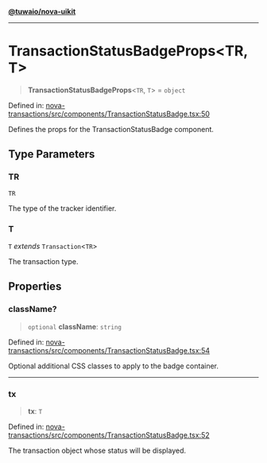 [**@tuwaio/nova-uikit**](../../../README.md)

***

# TransactionStatusBadgeProps\<TR, T\>

> **TransactionStatusBadgeProps**\<`TR`, `T`\> = `object`

Defined in: [nova-transactions/src/components/TransactionStatusBadge.tsx:50](https://github.com/TuwaIO/nova-uikit/blob/8ea238a5d5c3ee6c7512dc47db64c0550106ae09/packages/nova-transactions/src/components/TransactionStatusBadge.tsx#L50)

Defines the props for the TransactionStatusBadge component.

## Type Parameters

### TR

`TR`

The type of the tracker identifier.

### T

`T` *extends* `Transaction`\<`TR`\>

The transaction type.

## Properties

### className?

> `optional` **className**: `string`

Defined in: [nova-transactions/src/components/TransactionStatusBadge.tsx:54](https://github.com/TuwaIO/nova-uikit/blob/8ea238a5d5c3ee6c7512dc47db64c0550106ae09/packages/nova-transactions/src/components/TransactionStatusBadge.tsx#L54)

Optional additional CSS classes to apply to the badge container.

***

### tx

> **tx**: `T`

Defined in: [nova-transactions/src/components/TransactionStatusBadge.tsx:52](https://github.com/TuwaIO/nova-uikit/blob/8ea238a5d5c3ee6c7512dc47db64c0550106ae09/packages/nova-transactions/src/components/TransactionStatusBadge.tsx#L52)

The transaction object whose status will be displayed.
